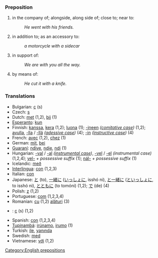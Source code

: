 === Preposition ===
#in the company of; alongside, along side of; close to; near to:
#:''He went with his friends.''
#in addition to; as an accessory to:
#:''a motorcycle with a sidecar''
#in support of:
#:''We are with you all the way.''
#by means of:
#:''He cut it with a knife.''

=== Translations ===
*Bulgarian: [[с]] (s)
*Czech: [[s]]
*Dutch: [[met]] (1,2), [[bij]] (1)
*[[Esperanto]]: [[kun]]
*Finnish: [[kanssa]], [[kera]] (1,2); [[luona]] (1); [[-ineen]] ''([[comitative case]])'' (1,2); [[apu|avulla]], [[-lla]] / [[-llä]] ''([[adessive case]])'' (4); [[-in]] ''([[instructive case]])'' (4)
*French: [[avec]] (1,2), [[chez]] (1)
*German: [[mit]], [[bei]]
*[[Guaraní]]: [[ndive]], [[ndie]], [[ndi]] (1)
*Hungarian: [[-val]] / [[-al]] ''([[instrumental case]])'', [[-vel]] / [[-el]] ''(instrumental case)'' (1,2,4); [[vel-]] ''+ possessive suffix'' (1); [[nál-]] ''+ possessive suffix'' (1)
*Icelandic: [[með]]
*[[Interlingua]]: [[con]] (1,2,3)
*Italian: [[con]]
*Japanese: [[と]] (to), [[一緒に]] ([[いっしょに]], isshó ni), [[と一緒に]] ([[といっしょに]], to isshó ni), [[とともに]] (to tomóni) (1,2); [[で]] (de) (4)
*Polish: [[z]] (1,2)
*Portuguese: [[com]] (1,2,3,4)
*Romanian: [[cu]] (1,2) [[alături]] (3)
*{{ru}}: [[с]] (s) (1,2)
*Spanish: [[con]] (1,2,3,4)
*[[Tupinambá]]: [[irúnamo]], [[irumo]] (1)
*Turkish: [[ile]], [[yanında]]
*Swedish: [[med]]
*Vietnamese: [[với]] (1,2)

[[Category:English prepositions]]